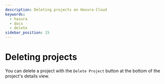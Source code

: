 ```yaml
---
description: Deleting projects on Hasura Cloud
keywords:
  - hasura
  - docs
  - delete
sidebar_position: 15
---
```



# Deleting projects

You can delete a project with the `Delete Project` button at the bottom of the project's details view.

<Thumbnail
  src="/img/graphql/cloud/projects/projects-delete.png"
  alt="delete a project"
  width="1199px"
/>
